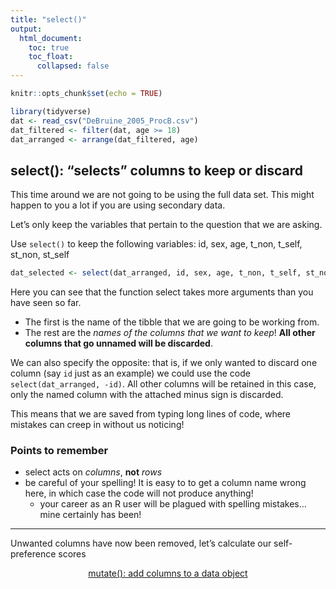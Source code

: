 ```yaml
---
title: "select()"
output: 
  html_document:
    toc: true
    toc_float:
      collapsed: false
---
```


<script src="reveal_extra.js"></script>

```r
knitr::opts_chunk$set(echo = TRUE)

library(tidyverse)
dat <- read_csv("DeBruine_2005_ProcB.csv")
dat_filtered <- filter(dat, age >= 18)
dat_arranged <- arrange(dat_filtered, age)

```

## select(): "selects" columns to keep or discard

This time around we are not going to be using the full data set. This might happen to you a lot if you are using secondary data.

Let's only keep the variables that pertain to the question that we are asking.

Use `select()` to keep the following variables: id, sex, age, t_non, t_self, st_non, st_self

```r
dat_selected <- select(dat_arranged, id, sex, age, t_non, t_self, st_non, st_self)
```

Here you can see that the function select takes more arguments than you have seen so far.

- The first is the name of the tibble that we are going to be working from. 
- The rest are the *names of the columns that we want to keep*! **All other columns that go unnamed will be discarded**.

We can also specify the opposite: that is, if we only wanted to discard one column (say `id` just as an example) we could use the code `select(dat_arranged, -id)`. All other columns will be retained in this case, only the named column with the attached minus sign is discarded.

This means that we are saved from typing long lines of code, where mistakes can creep in without us noticing!

### Points to remember

- select acts on *columns*, **not** *rows*
- be careful of your spelling! It is easy to to get a column name wrong here, in which case the code will not produce anything!
    - your career as an R user will be plagued with spelling mistakes... mine certainly has been!

___

Unwanted columns have now been removed, let's calculate our self-preference scores

<center> [mutate(): add columns to a data object](mutate.html) </center>